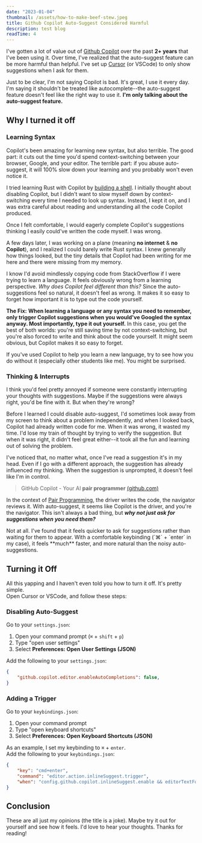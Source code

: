 ```yaml
---
date: "2023-01-04"
thumbnail: /assets/how-to-make-beef-stew.jpeg
title: Github Copilot Auto-Suggest Considered Harmful
description: test blog
readTime: 4
---
```


I've gotten a lot of value out of [Github Copilot](https://github.com/features/copilot) over the past **2+ years** that I've been using it. Over time, I've realized that the auto-suggest feature can be more harmful than helpful. I've set up [Cursor](https://cursor.sh/) (or VSCode) to only show suggestions when I ask for them.

Just to be clear, I'm not saying Copilot is bad. It's great, I use it every day. I'm saying it shouldn't be treated like autocomplete--the auto-suggest feature doesn't feel like the right way to use it. **I'm only talking about the auto-suggest feature.**

## Why I turned it off

### Learning Syntax
Copilot's been amazing for learning new syntax, but also terrible.
The good part: it cuts out the time you'd spend context-switching between your browser, Google, and your editor. The terrible part: if you abuse auto-suggest, it will 100% slow down your learning and you probably won't even notice it.

I tried learning Rust with Copilot by [building a shell](https://github.com/rashadphil/rush). I initially thought about disabling Copilot, but I didn't want to slow myself down by context-switching every time I needed to look up syntax. Instead, I kept it on, and I was extra careful about reading and understanding all the code Copilot produced.

Once I felt comfortable, I would eagerly complete Copilot's suggestions thinking I easily could've written the code myself. I was wrong.

A few days later, I was working on a plane (meaning **no internet** & **no Copilot**), and I realized I could barely write Rust syntax. I knew generally how things looked, but the tiny details that Copilot had been writing for me here and there were missing from my memory.

I know I'd avoid mindlessly copying code from StackOverflow if I were trying to learn a language. It feels obviously wrong from a learning perspective. *Why does Copilot feel different than this?* Since the auto-suggestions feel so natural, it doesn't feel as wrong. It makes it so easy to forget how important it is to type out the code yourself.

**The Fix:** **When learning a language or any syntax you need to remember, only trigger Copilot suggestions when you would've Googled the syntax anyway. Most importantly, type it out yourself.** In this case, you get the best of both worlds: you're still saving time by not context-switching, but you're also forced to write and think about the code yourself. It might seem obvious, but Copilot makes it so easy to forget.

<Callout title="Hmm.." icon="bulb">
If you've used Copilot to help you learn a new language, try to see how you do without it (especially other students like me). You might be surprised.
</Callout>

### Thinking & Interrupts
I think you'd feel pretty annoyed if someone were constantly interrupting your thoughts with suggestions. Maybe if the suggestions were always right, you'd be fine with it. But when they're wrong?

Before I learned I could disable auto-suggest, I'd sometimes look away from my screen to think about a problem independently, and when I looked back, Copilot had already written code for me. When it was wrong, it wasted my time. I'd lose my train of thought by trying to verify the suggestion. But when it was right, it didn't feel great either--it took all the fun and learning out of solving the problem.

I've noticed that, no matter what, once I've read a suggestion it's in my head. Even if I go with a different approach, the suggestion has already influenced my thinking. When the suggestion is unprompted, it doesn't feel like I'm in control.

> GitHub Copilot - Your AI **pair programmer** [(github.com)](https://github.com/features/copilot)

In the context of [Pair Programming](https://en.wikipedia.org/wiki/Pair_programming), the driver writes the code, the navigator reviews it. With auto-suggest, it seems like Copilot is the driver, and you're the navigator. This isn't always a bad thing, but ***why not just ask for suggestions when you need them?***

<Callout title="Isn't asking slow?" icon="question">
Not at all. I've found that it feels quicker to ask for suggestions rather than waiting for them to appear. With a comfortable keybinding (`⌘` + `enter` in my case), it feels **much** faster, and more natural than the noisy auto-suggestions.
</Callout>


## Turning it Off
All this yapping and I haven't even told you how to turn it off. It's pretty simple.\
Open Cursor or VSCode, and follow these steps:

### Disabling Auto-Suggest
Go to your `settings.json`:
1. Open your command prompt (`⌘` + `shift` + `p`)
1. Type "open user settings"
1. Select **Preferences: Open User Settings (JSON)**

Add the following to your `settings.json`:
```json title="settings.json"
{
    "github.copilot.editor.enableAutoCompletions": false,
}
```

### Adding a Trigger
Go to your `keybindings.json`:
1. Open your command prompt
1. Type "open keyboard shortcuts"
1. Select **Preferences: Open Keyboard Shortcuts (JSON)**

As an example, I set my keybinding to `⌘` + `enter`.\
Add the following to your `keybindings.json`:
```json title="keybindings.json"
{
    "key": "cmd+enter",
    "command": "editor.action.inlineSuggest.trigger",
    "when": "config.github.copilot.inlineSuggest.enable && editorTextFocus && !editorHasSelection && !inlineSuggestionsVisible"
}
```

## Conclusion
These are all just my opinions (the title is a joke). Maybe try it out for yourself and see how it feels. I'd love to hear your thoughts. Thanks for reading!


